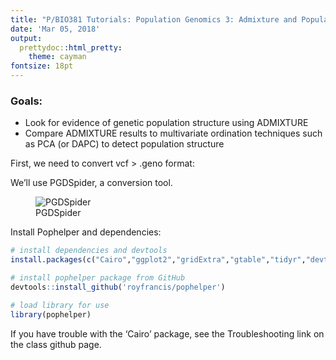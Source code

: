 ```yaml
---
title: "P/BIO381 Tutorials: Population Genomics 3: Admixture and Population Structure"
date: 'Mar 05, 2018'
output:
  prettydoc::html_pretty:
    theme: cayman
fontsize: 18pt
---
```


### Goals:
* Look for evidence of genetic population structure using ADMIXTURE 
* Compare ADMIXTURE results to multivariate ordination techniques such as PCA (or DAPC) to detect population structure

First, we need to convert vcf > .geno format:

We'll use PGDSpider, a conversion tool.

![PGDSpider](https://www.researchgate.net/profile/Laurent_Excoffier/publication/51823785/figure/fig1/AS:409900954996742@1474739411354/Connectivity-between-population-genetics-programs-and-formats-Red-reading-and-writing.jpg)


Install Pophelper and dependencies:

```r
# install dependencies and devtools
install.packages(c("Cairo","ggplot2","gridExtra","gtable","tidyr","devtools"),dependencies=T)

# install pophelper package from GitHub
devtools::install_github('royfrancis/pophelper')

# load library for use
library(pophelper)
```

If you have trouble with the 'Cairo' package, see the Troubleshooting link on the class github page.

